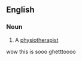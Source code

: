 ==English==

===Noun===
{{en-noun|sg=[[physical]] [[therapist]]}}

# A [[physiotherapist]]

wow
this is sooo ghetttoooo